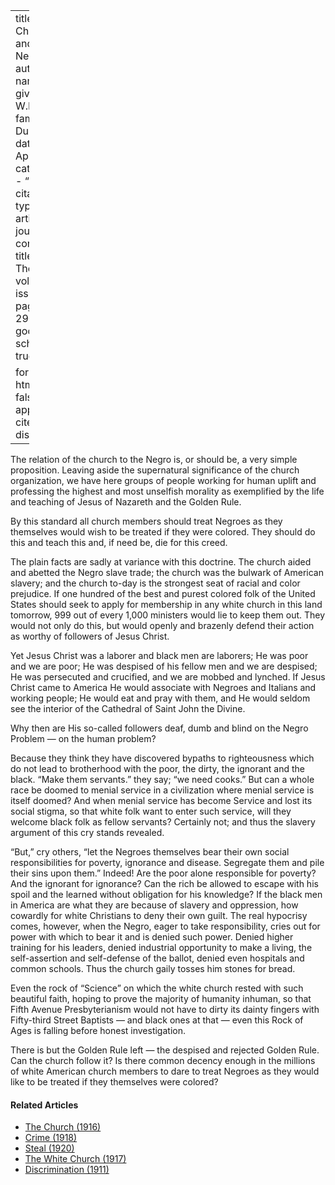 
---
title: 'The Church and the Negro'
author:
  - name:
      given: W.E.B.
      family: Du Bois
date: Apr. 1913
categories: 
  - ""
citation: 
  type: article-journal
  container-title: The Crisis
  volume: 6
  issue: 6
  page: 290-291
google-scholar: true

format:
  html:
    toc: false
    appendix-cite-as: display
---



The relation of the church to the Negro is, or should be, a very simple
proposition. Leaving aside the supernatural significance of the church
organization, we have here groups of people working for human uplift and
professing the highest and most unselfish morality as exemplified by the
life and teaching of Jesus of Nazareth and the Golden Rule.

By this standard all church members should treat Negroes as they
themselves would wish to be treated if they were colored. They should do
this and teach this and, if need be, die for this creed.

The plain facts are sadly at variance with this doctrine. The church
aided
and abetted the Negro slave trade; the church was the bulwark of
American slavery; and the church to-day is the strongest seat of racial
and color prejudice. If one hundred of the best and purest colored folk
of the United States should seek to apply for membership in any white
church in this land tomorrow, 999 out of every 1,000 ministers would lie
to keep them out. They would not only do this, but would openly and
brazenly defend their action as worthy of followers of Jesus Christ.

Yet Jesus Christ was a laborer and black men are laborers; He was poor
and we are poor; He was despised of his fellow men and we are despised;
He was persecuted and crucified, and we are mobbed and lynched. If Jesus
Christ came to America He would associate with Negroes and Italians and
working people; He would eat and pray with them, and He would seldom see
the interior of the Cathedral of Saint John the Divine.

Why then are His so-called followers deaf, dumb and blind on the Negro
Problem --- on the human problem?

Because they think they have discovered bypaths to righteousness which
do not lead to brotherhood with the poor, the dirty, the ignorant and
the black. "Make them servants." they say; "we need cooks." But can a
whole race be doomed to menial service in a civilization where menial
service is itself doomed? And when menial service has become Service and
lost its social stigma, so that white folk want to enter such service,
will they welcome black folk as fellow servants? Certainly not; and thus
the slavery argument of this cry stands revealed.

"But," cry others, "let the Negroes themselves bear their own social
responsibilities for poverty, ignorance and disease. Segregate them and
pile their sins upon them." Indeed! Are the poor alone responsible for
poverty? And the ignorant for ignorance? Can the rich be allowed to
escape with his spoil and the learned without obligation for his
knowledge? If the black men in America are what they are because of
slavery and oppression, how cowardly for white Christians to deny their
own guilt. The real hypocrisy comes, however, when the Negro, eager to
take responsibility, cries out for power with which to bear it and is
denied such power. Denied higher training for his leaders, denied
industrial opportunity to make a living, the self-assertion and
self-defense of the ballot, denied even hospitals and common schools.
Thus the church gaily tosses him stones for bread.

Even the rock of "Science" on which the white church rested with such
beautiful faith, hoping to prove the majority of humanity inhuman, so
that Fifth Avenue Presbyterianism would not have to dirty its dainty
fingers with Fifty-third Street Baptists --- and black ones at that --- even
this Rock of Ages is falling before honest investigation.

There is but the Golden Rule left --- the despised and rejected Golden
Rule. Can the church follow it? Is there common decency enough in the
millions of white American church members to dare to treat Negroes as
they would like to be treated if they themselves were colored?

<!-- Similar articles start here -->
<div  class="clear-wrap"></div>

#### Related Articles

* [The Church (1916)](/Volumes/11/06/church.html)
* [Crime (1918)](/Volumes/15/05/crime.html)
* [Steal (1920)](/Volumes/20/06/steal.html)
* [The White Church (1917)](/Volumes/14/01/white_church.html)
* [Discrimination (1911)](/Volumes/02/03/discrimination.html)

<!-- Similar articles end here -->